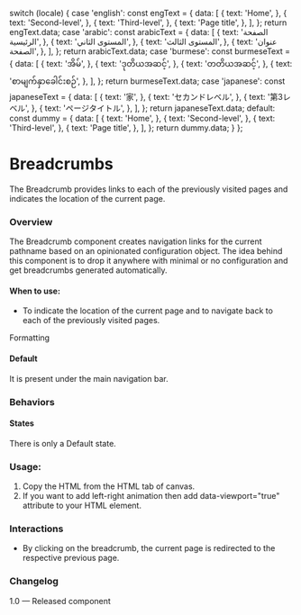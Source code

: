 
  switch (locale) {
    case 'english':
      const engText = {
        data: [
          {
            text: 'Home',
          },
          {
            text: 'Second-level',
          },
          {
            text: 'Third-level',
          },
          {
            text: 'Page title',
          },
        ],
      };
      return engText.data;
    case 'arabic':
      const arabicText = {
        data: [
          {
            text: 'الصفحة الرئيسية',
          },
          {
            text: 'المستوى الثاني',
          },
          {
            text: 'المستوى الثالث',
          },
          {
            text: 'عنوان الصفحة',
          },
        ],
      };
      return arabicText.data;
    case 'burmese':
      const burmeseText = {
        data: [
          {
            text: 'အိမ်',
          },
          {
            text: 'ဒုတိယအဆင့်',
          },
          {
            text: 'တတိယအဆင့်',
          },
          {
            text: 'စာမျက်နှာခေါင်းစဉ်',
          },
        ],
      };
      return burmeseText.data;
    case 'japanese':
      const japaneseText = {
        data: [
          {
            text: '家',
          },
          {
            text: 'セカンドレベル',
          },
          {
            text: '第3レベル',
          },
          {
            text: 'ページタイトル',
          },
        ],
      };
      return japaneseText.data;
    default:
      const dummy = {
        data: [
          {
            text: 'Home',
          },
          {
            text: 'Second-level',
          },
          {
            text: 'Third-level',
          },
          {
            text: 'Page title',
          },
        ],
      };
      return dummy.data;
  }
};

<Meta of={BreadcrumbsStories} />

# Breadcrumbs

The Breadcrumb provides links to each of the previously visited pages and indicates the location of the current page.

### Overview

The Breadcrumb component creates navigation links for the current pathname based on an opinionated configuration object. The idea behind this component is to drop it anywhere with minimal or no configuration and get breadcrumbs generated automatically.

#### When to use:

- To indicate the location of the current page and to navigate back to each of the previously visited pages.

Formatting

#### Default

It is present under the main navigation bar.

### Behaviors

#### States

There is only a Default state.

<Canvas of={BreadcrumbsStories.DefaultBreadcrumbs} meta={BreadcrumbsStories} />

### Usage:

1. Copy the HTML from the HTML tab of canvas.
2. If you want to add left-right animation then add data-viewport="true" attribute to your HTML element.

### Interactions

- By clicking on the breadcrumb, the current page is redirected to the respective previous page.

### Changelog

1.0 — Released component
